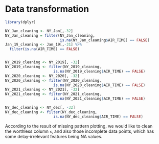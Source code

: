 # Data transformation

```r
library(dplyr)

NY_Jan_cleaning <- NY_Jan[,-32]
NY_Jan_cleaning = filter(NY_Jan_cleaning, 
                         is.na(NY_Jan_cleaning$AIR_TIME) == FALSE)
Jan_19_cleaning <- Jan_19[,-31] %>% 
  filter(is.na(AIR_TIME) == FALSE)


NY_2019_cleaning <- NY_2019[, -32]
NY_2019_cleaning <- filter(NY_2019_cleaning, 
                      is.na(NY_2019_cleaning$AIR_TIME) == FALSE)
NY_2020_cleaning <- NY_2020[, -32]
NY_2020_cleaning <- filter(NY_2020_cleaning, 
                      is.na(NY_2020_cleaning$AIR_TIME) == FALSE)
NY_2021_cleaning <- NY_2021[, -32]
NY_2021_cleaning <- filter(NY_2021_cleaning, 
                      is.na(NY_2021_cleaning$AIR_TIME) == FALSE)

NY_dec_cleaning <- NY_dec[, -32]
NY_dec_cleaning <- filter(NY_dec_cleaning, 
                      is.na(NY_dec_cleaning$AIR_TIME) == FALSE)

```

According to the result of missing pattern plotting, we would like to clean the worthless column `x`, and also those incomplete data points, which has some delay-irrelevant features being NA values.



